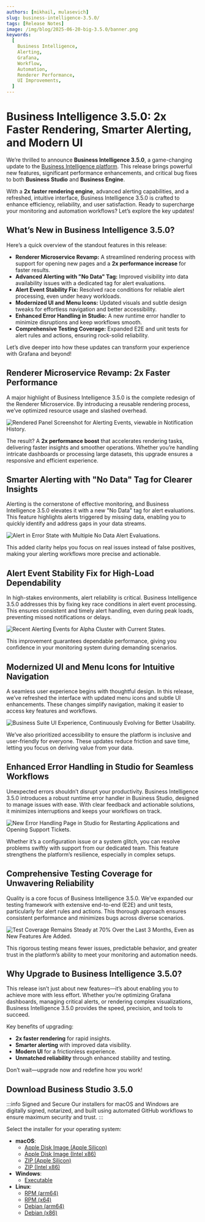 ```yaml
---
authors: [mikhail, mulasevich]
slug: business-intelligence-3.5.0/
tags: [Release Notes]
image: /img/blog/2025-06-20-big-3.5.0/banner.png
keywords:
  [
    Business Intelligence,
    Alerting,
    Grafana,
    Workflow,
    Automation,
    Renderer Performance,
    UI Improvements,
  ]
---
```



# Business Intelligence 3.5.0: 2x Faster Rendering, Smarter Alerting, and Modern UI

We’re thrilled to announce **Business Intelligence 3.5.0**, a game-changing update to the [Business Intelligence platform](/docs/). This release brings powerful new features, significant performance enhancements, and critical bug fixes to both **Business Studio** and **Business Engine**.

With a **2x faster rendering engine**, advanced alerting capabilities, and a refreshed, intuitive interface, Business Intelligence 3.5.0 is crafted to enhance efficiency, reliability, and user satisfaction. Ready to supercharge your monitoring and automation workflows? Let’s explore the key updates!

## What’s New in Business Intelligence 3.5.0?

Here’s a quick overview of the standout features in this release:

- **Renderer Microservice Revamp:** A streamlined rendering process with support for opening new pages and a **2x performance increase** for faster results.
- **Advanced Alerting with "No Data" Tag:** Improved visibility into data availability issues with a dedicated tag for alert evaluations.
- **Alert Event Stability Fix:** Resolved race conditions for reliable alert processing, even under heavy workloads.
- **Modernized UI and Menu Icons:** Updated visuals and subtle design tweaks for effortless navigation and better accessibility.
- **Enhanced Error Handling in Studio:** A new runtime error handler to minimize disruptions and keep workflows smooth.
- **Comprehensive Testing Coverage:** Expanded E2E and unit tests for alert rules and actions, ensuring rock-solid reliability.

Let’s dive deeper into how these updates can transform your experience with Grafana and beyond!

## Renderer Microservice Revamp: 2x Faster Performance

A major highlight of Business Intelligence 3.5.0 is the complete redesign of the Renderer Microservice. By introducing a reusable rendering process, we’ve optimized resource usage and slashed overhead.

<Image
  title="Rendered Panel Screenshot for Alerting Events, viewable in Notification History."
  src="/img/blog/2025-06-20-big-3.5.0/alert-history.gif"
/>

The result? A **2x performance boost** that accelerates rendering tasks, delivering faster insights and smoother operations. Whether you’re handling intricate dashboards or processing large datasets, this upgrade ensures a responsive and efficient experience.

## Smarter Alerting with "No Data" Tag for Clearer Insights

Alerting is the cornerstone of effective monitoring, and Business Intelligence 3.5.0 elevates it with a new "No Data" tag for alert evaluations. This feature highlights alerts triggered by missing data, enabling you to quickly identify and address gaps in your data streams.

<Image
  title="Alert in Error State with Multiple No Data Alert Evaluations."
  src="/img/blog/2025-06-20-big-3.5.0/no-data.png"
/>

This added clarity helps you focus on real issues instead of false positives, making your alerting workflows more precise and actionable.

## Alert Event Stability Fix for High-Load Dependability

In high-stakes environments, alert reliability is critical. Business Intelligence 3.5.0 addresses this by fixing key race conditions in alert event processing. This ensures consistent and timely alert handling, even during peak loads, preventing missed notifications or delays.

<Image
  title="Recent Alerting Events for Alpha Cluster with Current States."
  src="/img/blog/2025-06-20-big-3.5.0/alpha-cluster.png"
/>

This improvement guarantees dependable performance, giving you confidence in your monitoring system during demanding scenarios.

## Modernized UI and Menu Icons for Intuitive Navigation

A seamless user experience begins with thoughtful design. In this release, we’ve refreshed the interface with updated menu icons and subtle UI enhancements. These changes simplify navigation, making it easier to access key features and workflows.

<Image
  title="Business Suite UI Experience, Continuously Evolving for Better Usability."
  src="/img/blog/2025-06-20-big-3.5.0/alert-settings.png"
/>

We’ve also prioritized accessibility to ensure the platform is inclusive and user-friendly for everyone. These updates reduce friction and save time, letting you focus on deriving value from your data.

## Enhanced Error Handling in Studio for Seamless Workflows

Unexpected errors shouldn’t disrupt your productivity. Business Intelligence 3.5.0 introduces a robust runtime error handler in Business Studio, designed to manage issues with ease. With clear feedback and actionable solutions, it minimizes interruptions and keeps your workflows on track.

<Image
  title="New Error Handling Page in Studio for Restarting Applications and Opening Support Tickets."
  src="/img/blog/2025-06-20-big-3.5.0/error.png"
/>

Whether it’s a configuration issue or a system glitch, you can resolve problems swiftly with support from our dedicated team. This feature strengthens the platform’s resilience, especially in complex setups.

## Comprehensive Testing Coverage for Unwavering Reliability

Quality is a core focus of Business Intelligence 3.5.0. We’ve expanded our testing framework with extensive end-to-end (E2E) and unit tests, particularly for alert rules and actions. This thorough approach ensures consistent performance and minimizes bugs across diverse scenarios.

<Image
  title="Test Coverage Remains Steady at 70% Over the Last 3 Months, Even as New Features Are Added."
  src="/img/blog/2025-06-20-big-3.5.0/coverage.png"
/>

This rigorous testing means fewer issues, predictable behavior, and greater trust in the platform’s ability to meet your monitoring and automation needs.

## Why Upgrade to Business Intelligence 3.5.0?

This release isn’t just about new features—it’s about enabling you to achieve more with less effort. Whether you’re optimizing Grafana dashboards, managing critical alerts, or rendering complex visualizations, Business Intelligence 3.5.0 provides the speed, precision, and tools to succeed.

Key benefits of upgrading:

- **2x faster rendering** for rapid insights.
- **Smarter alerting** with improved data visibility.
- **Modern UI** for a frictionless experience.
- **Unmatched reliability** through enhanced stability and testing.

Don’t wait—upgrade now and redefine how you work!

## Download Business Studio 3.5.0

:::info Signed and Secure
Our installers for macOS and Windows are digitally signed, notarized, and built using automated GitHub workflows to ensure maximum security and trust.
:::

Select the installer for your operating system:

- **macOS**:
  - [Apple Disk Image (Apple Silicon)](https://github.com/VolkovLabs/business-intelligence/releases/download/v3.5.0/Business.Studio-3.5.0-arm64.dmg)
  - [Apple Disk Image (Intel x86)](https://github.com/VolkovLabs/business-intelligence/releases/download/v3.5.0/Business.Studio-3.5.0-x64.dmg)
  - [ZIP (Apple Silicon)](https://github.com/VolkovLabs/business-intelligence/releases/download/v3.5.0/Business.Studio-darwin-arm64-3.5.0.zip)
  - [ZIP (Intel x86)](https://github.com/VolkovLabs/business-intelligence/releases/download/v3.5.0/Business.Studio-darwin-x64-3.5.0.zip)
- **Windows**:
  - [Executable](https://github.com/VolkovLabs/business-intelligence/releases/download/v3.5.0/Business.Studio-3.5.0.Setup.exe)
- **Linux**:
  - [RPM (arm64)](https://github.com/VolkovLabs/business-intelligence/releases/download/v3.5.0/business-studio-3.5.0-1.arm64.rpm)
  - [RPM (x64)](https://github.com/VolkovLabs/business-intelligence/releases/download/v3.5.0/business-studio-3.5.0-1.x86_64.rpm)
  - [Debian (arm64)](https://github.com/VolkovLabs/business-intelligence/releases/download/v3.5.0/business-studio_3.5.0_arm64.deb)
  - [Debian (x86)](https://github.com/VolkovLabs/business-intelligence/releases/download/v3.5.0/business-studio_3.5.0_amd64.deb)

<GettingStarted />

<Feedback />
